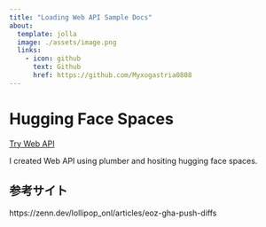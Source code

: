 ```yaml
---
title: "Loading Web API Sample Docs"
about:
  template: jolla
  image: ./assets/image.png
  links:
    - icon: github
      text: Github
      href: https://github.com/Myxogastria0808
---
```


# Hugging Face Spaces

<a class="my-link-button" href="https://myxogastria0808-loadings-web-api-sample.hf.space/__docs__/#/">Try Web API</a>

I created Web API using plumber and hositing hugging face spaces.

## 参考サイト

https://zenn.dev/lollipop_onl/articles/eoz-gha-push-diffs
